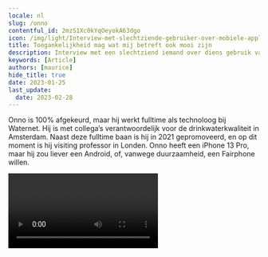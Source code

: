 ```yaml
---
locale: nl
slug: /onno
contentful_id: 2mzS1Xc0kYqOeyokA63dgo
icon: /img/light/Interview-met-slechtziende-gebruiker-over-mobiele-applicaties-op-telefoons.jpg
title: Toegankelijkheid mag wat mij betreft ook mooi zijn
description: Interview met een slechtziend iemand over diens gebruik van toegankelijkheidsfuncties in mobiele applicaties.
keywords: [Article]
authors: [maurice]
hide_title: true
date: 2023-01-25
last_update:
  date: 2023-02-28
---
```


<Hero
  title="Toegankelijkheid mag wat mij betreft ook mooi zijn"
  introText="Onno (1967) is geboren met een visuele beperking. Hij ziet slechts 10% en heeft bovendien nystagmus (snel trillende ogen). Daarmee wordt hij niet tot de blinden geteld, maar zijn situatie is natuurlijk niet vergelijkbaar met iemand die kan zien. Hij valt dus buiten de gebruikelijke categorieën. "
/>

Onno is 100% afgekeurd, maar hij werkt fulltime als technoloog bij Waternet. Hij is met collega’s verantwoordelijk voor de drinkwaterkwaliteit in Amsterdam. Naast deze fulltime baan is hij in 2021 gepromoveerd, en op dit moment is hij visiting professor in Londen. Onno heeft een iPhone 13 Pro, maar hij zou liever een Android, of, vanwege duurzaamheid, een Fairphone willen.

<Video youTubeId="_r0q0ZcwfCo" title="Interview met slechtziende eindgebruiker Onno" name="Video interview Onno"/>

## Welke toegankelijkheidsfuncties heb je op je telefoon ingesteld?

Alles wat er mogelijk is qua [toegankelijkheidsinstellingen](/nl/stats), probeer ik uit op mijn mobiel.

Zo pas ik lichtintensiteit aan: overdag staat die op z’n felst. 

Ook heb ik de [letters](/nl/stats/lettergrootte) groter gezet. Niet op de grootste stand, want anders mis ik het overzicht. Dus ik heb de lettergrootte zo ingesteld, dat ik teksten nog net kan lezen en toch het overzicht houd.

Op mijn iPhone heb ik het [contrast](/nl/stats/verhoogd-contrast) aangepast. Ik gebruik niet dat hele grote contrast met primaire kleuren. Dat vind ik echt te lelijk. Esthetiek is soms ver te zoeken bij toegankelijkheidsinstellingen. Een groter contrast zou mijn inziens ook smaakvol gemaakt kunnen worden. Bovendien: apps die weinig contrast bieden bij belangrijke info, gebruik ik niet. 

[Inzoomen](/nl/stats/zoom) bij apps vind ik als slechtziende ook heel prettig, maar niet alle apps bieden die functionaliteit.

[VoiceOver](/nl/stats/schermlezer) en berichten laten voorlezen vind ik niet intelligent genoeg: het werkt vaak net niet lekker. Als het écht goed zou werken, zou ik het wel handig vinden.

## Meer interviews met eindgebruikers

<TwoColumnBlock>
  <LeftColumn>
    <ColumnRow>
      <Quote
        quote="Hoeveel uur ik per dag mijn telefoon gebruik? Hoeveel uur gebruik jij je ogen?"
        name="Jesse"
        imageSrc="/img/light/Jesse.png"
        alt="Foto Jesse"
        linkLabel="Lees het interview met Jesse"
        url="/nl/artikelen/jesse"
      />
    </ColumnRow>
    <ColumnRow>
      <Quote
        quote="Ik heb geen beperking, de wereld maakt mij beperkt."
        name="Darice"
        imageSrc="/img/light/Interview-met-dove-eindgebruiken-over-inzetten-van-toegankelijkheid-in-mobiele-apps.jpg"
        alt="Foto Darice"
        linkLabel="Lees het interview met Darice"
        url="/nl/artikelen/darice"
      />
    </ColumnRow>
    <ColumnRow>
      <Quote
        quote="Mijn iPhone is mijn derde oog."
        name="Jeroen"
        imageSrc="/img/light/Blinde app gebruiker Jeroen.jpg"
        alt="Jeroen - Asset"
        linkLabel="Lees het interview met Jeroen"
        url="/nl/artikelen/jeroen"
      />
    </ColumnRow>
  </LeftColumn>
  <RightColumn>
    <ColumnRow>
      <Quote
        quote="Ik probeer overprikkeling op mijn telefoon te verminderen."
        name="Colinda"
        imageSrc="/img/light/colinda.jpg"
        alt="Colinda"
        linkLabel="Lees het interview met Colinda"
        url="/nl/artikelen/colinda"
      />
    </ColumnRow>
    <ColumnRow>
      <Quote
        quote="Toegankelijkheid mag wat mij betreft ook mooi zijn."
        name="Onno"
        imageSrc="/img/light/Interview-met-slechtziende-gebruiker-over-mobiele-applicaties-op-telefoons.jpg"
        alt="Foto Onno"
        linkLabel="Lees het interview met Onno"
        url="/nl/artikelen/onno"
      />
    </ColumnRow>
    <ColumnRow>
      <Quote
        quote="De grootte van teksten aanpassen is voor mij noodzakelijk."
        name="Edith"
        imageSrc="/img/light/Edith-s.jpg"
        alt="Foto van Edith"
        linkLabel="Lees het interview met Edith"
        url="/nl/artikelen/edith"
      />
    </ColumnRow>
  </RightColumn>
</TwoColumnBlock>
